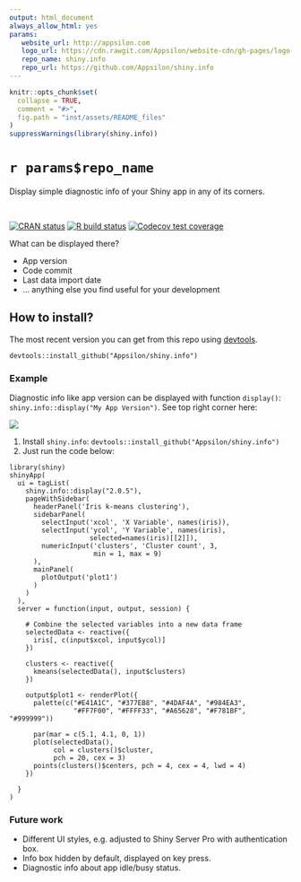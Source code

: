 ```yaml
---
output: html_document
always_allow_html: yes
params:
   website_url: http://appsilon.com
   logo_url: https://cdn.rawgit.com/Appsilon/website-cdn/gh-pages/logo-white.png
   repo_name: shiny.info
   repo_url: https://github.com/Appsilon/shiny.info
---
```


```r
knitr::opts_chunk$set(
  collapse = TRUE,
  comment = "#>",
  fig.path = "inst/assets/README_files"
)
suppressWarnings(library(shiny.info))
```

<link href="http://fonts.googleapis.com/css?family=Maven+Pro:400,700|Inconsolata" rel="stylesheet" type="text/css">
<link href='docs/style.css' rel='stylesheet' type='text/css'>

`r params$repo_name`
===========

<div class="subheader">
Display simple diagnostic info of your Shiny app in any of its corners.
</div>

</br>

<!-- badges: start -->
[![CRAN status](https://www.r-pkg.org/badges/version/shiny.info)](https://cran.r-project.org/package=shiny.info)
[![R build status](https://github.com/Appsilon/shiny.info/workflows/R-CMD-check/badge.svg)](https://github.com/Appsilon/shiny.info/actions?workflow=R-CMD-check)
[![Codecov test coverage](https://codecov.io/gh/Appsilon/shiny.info/branch/master/graph/badge.svg)](https://codecov.io/gh/Appsilon/shiny.info?branch=master)
<!-- badges: end -->

<div class="section level2">

What can be displayed there?

* App version
* Code commit
* Last data import date
* ... anything else you find useful for your development

How to install?
---------------

The most recent version you can get from this repo using [devtools](https://github.com/hadley/devtools).

```
devtools::install_github("Appsilon/shiny.info")
```

### Example

Diagnostic info like app version can be displayed with function `display()`: `shiny.info::display("My App Version")`. See top right corner here:

![](inst/assets/README_files/example.png)

1. Install `shiny.info`: `devtools::install_github("Appsilon/shiny.info")`
2. Just run the code below:

```
library(shiny)
shinyApp(
  ui = tagList(
    shiny.info::display("2.0.5"),
    pageWithSidebar(
      headerPanel('Iris k-means clustering'),
      sidebarPanel(
        selectInput('xcol', 'X Variable', names(iris)),
        selectInput('ycol', 'Y Variable', names(iris),
                    selected=names(iris)[[2]]),
        numericInput('clusters', 'Cluster count', 3,
                     min = 1, max = 9)
      ),
      mainPanel(
        plotOutput('plot1')
      )
    )
  ),
  server = function(input, output, session) {

    # Combine the selected variables into a new data frame
    selectedData <- reactive({
      iris[, c(input$xcol, input$ycol)]
    })

    clusters <- reactive({
      kmeans(selectedData(), input$clusters)
    })

    output$plot1 <- renderPlot({
      palette(c("#E41A1C", "#377EB8", "#4DAF4A", "#984EA3",
                "#FF7F00", "#FFFF33", "#A65628", "#F781BF", "#999999"))

      par(mar = c(5.1, 4.1, 0, 1))
      plot(selectedData(),
           col = clusters()$cluster,
           pch = 20, cex = 3)
      points(clusters()$centers, pch = 4, cex = 4, lwd = 4)
    })

  }
)
```

### Future work

* Different UI styles, e.g. adjusted to Shiny Server Pro with authentication box.
* Info box hidden by default, displayed on key press.
* Diagnostic info about app idle/busy status.

</div>
